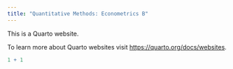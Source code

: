 ```yaml
---
title: "Quantitative Methods: Econometrics B"
---
```


This is a Quarto website.

To learn more about Quarto websites visit <https://quarto.org/docs/websites>.

```r
1 + 1
```
